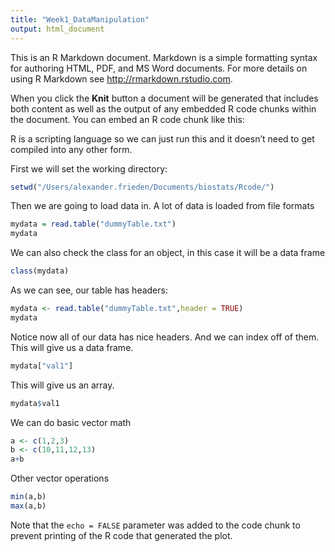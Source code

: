 ```yaml
---
title: "Week1_DataManipulation"
output: html_document
---
```


This is an R Markdown document. Markdown is a simple formatting syntax for authoring HTML, PDF, and MS Word documents. For more details on using R Markdown see <http://rmarkdown.rstudio.com>.

When you click the **Knit** button a document will be generated that includes both content as well as the output of any embedded R code chunks within the document. You can embed an R code chunk like this:

R is a scripting language so we can just run this and it doesn't need to get compiled into any other form.

First we will set the working directory:
```r
setwd("/Users/alexander.frieden/Documents/biostats/Rcode/")
```

Then we are going to load data in.  A lot of data is loaded from file formats

```r
mydata = read.table("dummyTable.txt")
mydata
```

We can also check the class for an object, in this case it will be a data frame

```r
class(mydata)
```

As we can see, our table has headers:
```r
mydata <- read.table("dummyTable.txt",header = TRUE)
mydata
```

Notice now all of our data has nice headers.  And we can index off of them. This will give us a data frame. 

```r
mydata["val1"]
```

This will give us an array.  

```r
mydata$val1
```

We can do basic vector math

```r
a <- c(1,2,3)
b <- c(10,11,12,13)
a+b
```

Other vector operations

```r
min(a,b)
max(a,b)
```

Note that the `echo = FALSE` parameter was added to the code chunk to prevent printing of the R code that generated the plot.
